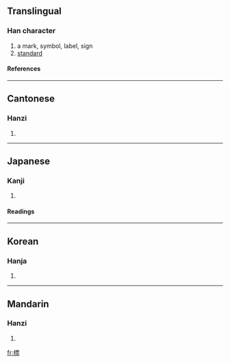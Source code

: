 {{see|标}}

==Translingual==
===Han character===
{{Han char|rn=75|rad=木|as=11|sn=15|four=4199<sub>1</sub>|canj=木一田火 (DMWF)}}
# a mark, symbol, label, sign
# [[standard]]
====References====
{{Han ref|kx=0550.120|dkj=15442|dj=0938.070|hdz=21277.010|uh=6A19|ud=27161|bh=BCD0|bd=48336}}

----
==Cantonese==
===Hanzi===
{{yue-hanzi|jyut=|y=biu1}}
# {{defn|Cantonese}}

----
==Japanese==
===Kanji===
{{ja-kanji|grade=4|rs=木11}}
# {{defn|Japanese}} 
====Readings====
{{ja-readings|on=[[ひょう]] (hyō)|kun=[[こずえ]] (kozue), [[すえ]] (sue), [[しるし]] (shirushi)}}

----
==Korean==
===Hanja===
{{ko-hanja|hangeul=표|eumhun=|rv=pyo|mr=p'yo|y=phyo}}
# {{defn|Korean}}

----
==Mandarin==
===Hanzi===
{{cmn-hanzi|sim=标|pin=[[biāo]] (biao1), [[mán]] (man2)|wg=piao<sup>1</sup>, man<sup>2</sup>}}
# {{defn|Mandarin}}

[[fr:標]]